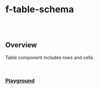 
<Meta of={FTableSchemaStories} />

# f-table-schema

<br />

<br />

## Overview

<f-divider />

Table component includes rows and cells.

<br />

### [Playground](/?path=/story/ollion-flow-table-f-table-schema--playground)

<Canvas>
	<Story of={FTableSchemaStories.Playground} />
</Canvas>
